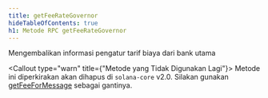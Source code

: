 ```yaml
---
title: getFeeRateGovernor
hideTableOfContents: true
h1: Metode RPC getFeeRateGovernor
---
```


Mengembalikan informasi pengatur tarif biaya dari bank utama

<Callout type="warn" title={"Metode yang Tidak Digunakan Lagi"}>
  Metode ini diperkirakan akan dihapus di `solana-core` v2.0. Silakan gunakan
  [getFeeForMessage](/docs/rpc/http/getfeeformessage) sebagai gantinya.
</Callout>
